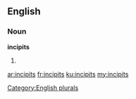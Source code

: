 ==English==

===Noun===
'''incipits'''

# {{plural of|incipit}}

[[Category:English plurals]]

[[ar:incipits]]
[[fr:incipits]]
[[ku:incipits]]
[[my:incipits]]